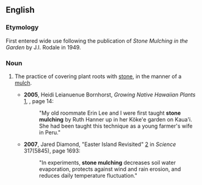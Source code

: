 ==English==

===Etymology===
First entered wide use following the publication of ''Stone Mulching in the Garden'' by J.I. Rodale in 1949.

===Noun===
{{en-noun|-}}

# {{lb|en|horticulture}} The practice of covering plant roots with [[stone]], in the manner of a [[mulch]].
#* '''2005''', Heidi Leianuenue Bornhorst, ''Growing Native Hawaiian Plants'' [http://books.google.com/books?id=n-OESYDpr6wC&pg=PA14], {{ISBN|1573062073}}, page 14:
#*: "My old roommate Erin Lee and I were first taught '''stone mulching''' by Ruth Hanner up in her Köke'e garden on Kaua'i. She had been taught this technique as a young farmer's wife in Peru."
#* '''2007''', Jared Diamond, "Easter Island Revisited" [http://www.sciencemag.org/cgi/content/full/317/5845/1692] in ''Science'' 317(5845), page 1693:
#*: "In experiments, '''stone mulching''' decreases soil water evaporation, protects against wind and rain erosion, and reduces daily temperature fluctuation."